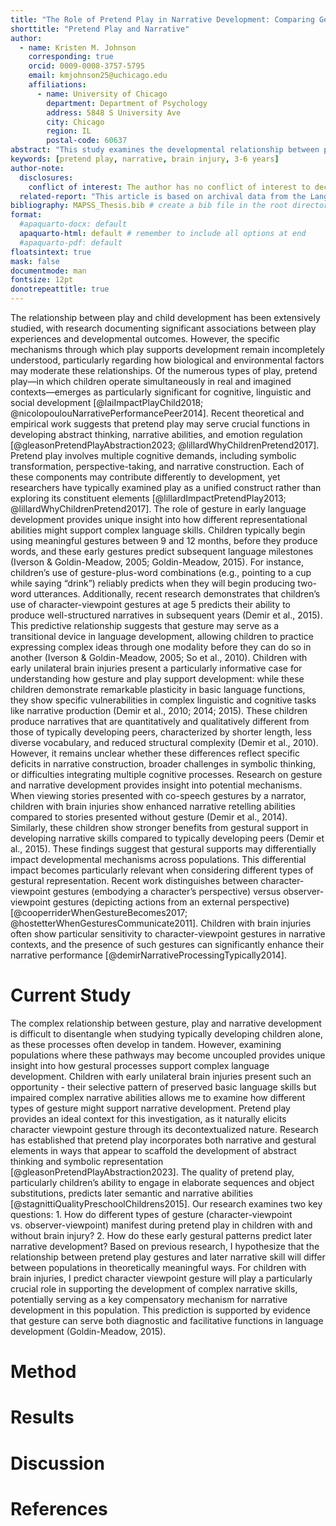 ```yaml
---
title: "The Role of Pretend Play in Narrative Development: Comparing Gestural and Symbolic Pathways in Children With and Without Early Unilateral Brain Injury"
shorttitle: "Pretend Play and Narrative"
author: 
  - name: Kristen M. Johnson
    corresponding: true
    orcid: 0009-0008-3757-5795
    email: kmjohnson25@uchicago.edu
    affiliations: 
      - name: University of Chicago
        department: Department of Psychology
        address: 5848 S University Ave
        city: Chicago
        region: IL
        postal-code: 60637
abstract: "This study examines the developmental relationship between pretend play and narrative abilities, focusing on how different types of gestural representation during play may differentially support narrative development in children with and without early unilateral brain injury. While research has established associations between pretend play and language development, the specific mechanisms through which play supports complex narrative skills remain incompletely understood. Our longitudinal investigation analyzes spontaneous pretend play episodes at 59 months and narrative production at ages 5-6 years in 20 typically developing children and 11 children with pre- or perinatal unilateral brain injuries. We employ microanalysis of character-viewpoint gestures (embodying a character's perspective) versus observer-viewpoint gestures (depicting actions from an external perspective) during pretend play to determine their predictive relationship with later narrative structure. Based on established research showing that character-viewpoint gestures at age 5 predict narrative abilities in subsequent years, we hypothesize that character-viewpoint gestures during pretend play may serve as a compensatory mechanism for narrative development, particularly for children with brain injuries. This research contributes to theoretical understanding of how different representational abilities support complex language development across diverse populations and offers insights for developing targeted intervention approaches that leverage children's natural compensatory strategies."
keywords: [pretend play, narrative, brain injury, 3-6 years]
author-note:
  disclosures:
    conflict of interest: The author has no conflict of interest to declare.
  related-report: "This article is based on archival data from the Language Development Project at The University of Chicago. The data has been used in previous studies by authors such as Ece Demir-Lira and Susan Goldin-Meadow."
bibliography: MAPSS_Thesis.bib # create a bib file in the root directory of project 
format: 
  #apaquarto-docx: default
  apaquarto-html: default # remember to include all options at end
  #apaquarto-pdf: default
floatsintext: true
mask: false
documentmode: man
fontsize: 12pt
donotrepeattitle: true
---
```


The relationship between play and child development has been extensively studied, with research documenting significant associations between play experiences and developmental outcomes. However, the specific mechanisms through which play supports development remain incompletely understood, particularly regarding how biological and environmental factors may moderate these relationships. 
Of the numerous types of play, pretend play—in which children operate simultaneously in real and imagined contexts—emerges as particularly significant for cognitive, linguistic and social development [@laiImpactPlayChild2018; @nicolopoulouNarrativePerformancePeer2014]. Recent theoretical and empirical work suggests that pretend play may serve crucial functions in developing abstract thinking, narrative abilities, and emotion regulation [@gleasonPretendPlayAbstraction2023; @lillardWhyChildrenPretend2017]. Pretend play involves multiple cognitive demands, including symbolic transformation, perspective-taking, and narrative construction. Each of these components may contribute differently to development, yet researchers have typically examined play as a unified construct rather than exploring its constituent elements [@lillardImpactPretendPlay2013; @lillardWhyChildrenPretend2017].
The role of gesture in early language development provides unique insight into how different representational abilities might support complex language skills. Children typically begin using meaningful gestures between 9 and 12 months, before they produce words, and these early gestures predict subsequent language milestones (Iverson & Goldin-Meadow, 2005; Goldin-Meadow, 2015). For instance, children's use of gesture-plus-word combinations (e.g., pointing to a cup while saying "drink") reliably predicts when they will begin producing two-word utterances. Additionally, recent research demonstrates that children's use of character-viewpoint gestures at age 5 predicts their ability to produce well-structured narratives in subsequent years (Demir et al., 2015). This predictive relationship suggests that gesture may serve as a transitional device in language development, allowing children to practice expressing complex ideas through one modality before they can do so in another (Iverson & Goldin-Meadow, 2005; So et al., 2010).
Children with early unilateral brain injuries present a particularly informative case for understanding how gesture and play support development: while these children demonstrate remarkable plasticity in basic language functions, they show specific vulnerabilities in complex linguistic and cognitive tasks like narrative production (Demir et al., 2010; 2014; 2015). These children produce narratives that are quantitatively and qualitatively different from those of typically developing peers, characterized by shorter length, less diverse vocabulary, and reduced structural complexity (Demir et al., 2010). However, it remains unclear whether these differences reflect specific deficits in narrative construction, broader challenges in symbolic thinking, or difficulties integrating multiple cognitive processes.
Research on gesture and narrative development provides insight into potential mechanisms. When viewing stories presented with co-speech gestures by a narrator, children with brain injuries show enhanced narrative retelling abilities compared to stories presented without gesture (Demir et al., 2014). Similarly, these children show stronger benefits from gestural support in developing narrative skills compared to typically developing peers (Demir et al., 2015). These findings suggest that gestural supports may differentially impact developmental mechanisms across populations.
This differential impact becomes particularly relevant when considering different types of gestural representation. Recent work distinguishes between character-viewpoint gestures (embodying a character's perspective) versus observer-viewpoint gestures (depicting actions from an external perspective) [@cooperriderWhenGestureBecomes2017; @hostetterWhenGesturesCommunicate2011]. Children with brain injuries often show particular sensitivity to character-viewpoint gestures in narrative contexts, and the presence of such gestures can significantly enhance their narrative performance [@demirNarrativeProcessingTypically2014].

# Current Study
The complex relationship between gesture, play and narrative development is difficult to disentangle when studying typically developing children alone, as these processes often develop in tandem. However, examining populations where these pathways may become uncoupled provides unique insight into how gestural processes support complex language development. Children with early unilateral brain injuries present such an opportunity - their selective pattern of preserved basic language skills but impaired complex narrative abilities allows me to examine how different types of gesture might support narrative development.
Pretend play provides an ideal context for this investigation, as it naturally elicits character viewpoint gesture through its decontextualized nature. Research has established that pretend play incorporates both narrative and gestural elements in ways that appear to scaffold the development of abstract thinking and symbolic representation [@gleasonPretendPlayAbstraction2023]. The quality of pretend play, particularly children's ability to engage in elaborate sequences and object substitutions, predicts later semantic and narrative abilities [@stagnittiQualityPreschoolChildrens2015].
Our research examines two key questions:
1. How do different types of gesture (character-viewpoint vs. observer-viewpoint) manifest during pretend play in children with and without brain injury?
2. How do these early gestural patterns predict later narrative development?
Based on previous research, I hypothesize that the relationship between pretend play gestures and later narrative skill will differ between populations in theoretically meaningful ways. For children with brain injuries, I predict character viewpoint gesture will play a particularly crucial role in supporting the development of complex narrative skills, potentially serving as a key compensatory mechanism for narrative development in this population. This prediction is supported by evidence that gesture can serve both diagnostic and facilitative functions in language development (Goldin-Meadow, 2015).

# Method

# Results

# Discussion

# References